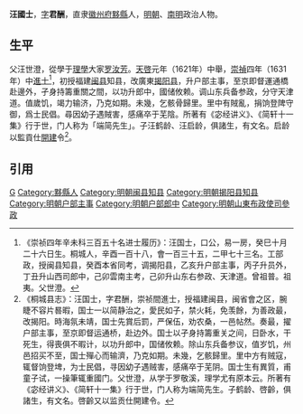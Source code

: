 '''汪國士'''，[[表字|字]]'''君酬'''，直隶[[徽州府|徽州府]][[黟縣|黟縣]]人，[[明朝|明朝]]、[[南明|南明]]政治人物。

==生平==
父汪世澄，從學于[[理學|理學]]大家[[罗汝芳|罗汝芳]]。[[天啓|天啓]]元年（1621年）中舉，[[崇禎|崇禎]]四年（1631年）中[[進士|進士]]<ref>《崇祯四年辛未科三百五十名进士履历》：汪国士，口公，易一房，癸巳十月二十六日生。桐城人，辛酉一百十八，會一百三十五，二甲七十三名。工部政，授闽县知县，癸酉本省同考，调揭阳县，乙亥升户部主事，丙子升员外，丁丑升山西司郎中，己卯雲南主考，己卯升山东右参政、天津道。曾祖普。祖夷。父世澄。</ref>，初授福建[[闽县|闽县]]知县，改廣東[[揭阳县|揭阳县]]，升户部主事，至京即督運通橋赴邊外，孑身持籌重關之間，以功升郎中，國储攸赖。调山东兵备参政，分守天津道。值歲饥，竭力输济，乃克如期。未幾，乞骸骨歸里。里中有賊亂，捐饷登陴守御，爲士民倡。尋因幼子遇賊害，感痛卒于芜陰。所著有《宓经讲义》、《简轩十一集》行于世，门人称为「端简先生」。子汪鹤龄、汪启龄，俱諸生，有文名。启龄以監貢仕[[開建|開建]]令<ref>《桐城县志》：汪国士，字君酬，崇祯間進士，授福建闽县，闽省會之区，腕睫不容片晷暇，国士一以简静治之，愛民如子，禁火耗，免羡餘，为善政最，改揭阳。時海氛未靖，国士先賞后罰，严保伍，劝农桑，一邑帖然。奏最，擢户部主事，至京即督运通桥，赴边外。国士以孑身持籌重关之间，日卧水，干死生，得喪俱不暇计，以功升郎中，国储攸赖。除山东兵备参议，值岁饥，州邑招买不至，国士殫心而输濟，乃克如期。未幾，乞骸歸里。里中方有贼寇，辄督饷登埤，为士民倡，寻因幼子遇贼害，感痛卒于芜阴。国士生有異質，甫童子试，一操筆辄重國门。父世澄，从学于罗敬溪，理学尤有原本云。所著有《宓经讲义》、《简轩十一集》行于世，门人称为端简先生。子鹤龄、啓齡，俱諸生，有文名。啓齡又以监贡仕開建令。</ref>。

==引用==
{{reflist}}

{{start box}}
{{s-off}}
{{s-before|[[吳南灝|吳南灝]]}}
{{s-title|明朝閩縣知縣|崇禎年間}}
{{s-after|[[張晉徵|張晉徵]]}}
{{end box}}

{{崇禎四年辛未科殿試金榜}}
{{DEFAULTSORT:Wang汪}}
{{明朝人物小作品}}
[[Category:汪姓|G]]
[[Category:黟縣人|Category:黟縣人]]
[[Category:明朝闽县知县|Category:明朝闽县知县]]
[[Category:明朝揭阳县知县|Category:明朝揭阳县知县]]
[[Category:明朝户部主事|Category:明朝户部主事]]
[[Category:明朝户部郎中|Category:明朝户部郎中]]
[[Category:明朝山東布政使司參政|Category:明朝山東布政使司參政]]